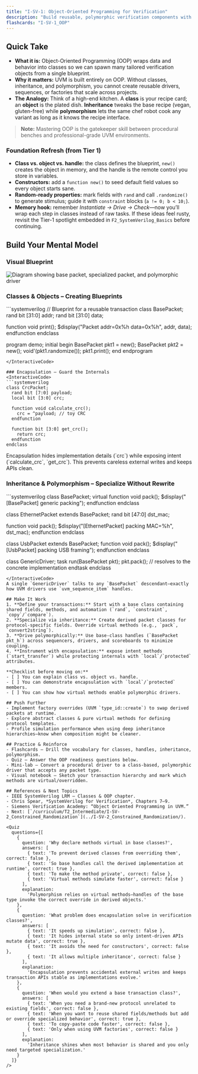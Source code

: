 ```yaml
---
title: "I-SV-1: Object-Oriented Programming for Verification"
description: "Build reusable, polymorphic verification components with SystemVerilog classes, inheritance, and virtual methods."
flashcards: "I-SV-1_OOP"
---
```



## Quick Take
- **What it is:** Object-Oriented Programming (OOP) wraps data and behavior into classes so we can spawn many tailored verification objects from a single blueprint.
- **Why it matters:** UVM is built entirely on OOP. Without classes, inheritance, and polymorphism, you cannot create reusable drivers, sequences, or factories that scale across projects.
- **The Analogy:** Think of a high-end kitchen. A **class** is your recipe card; an **object** is the plated dish. **Inheritance** tweaks the base recipe (vegan, gluten-free) while **polymorphism** lets the same chef robot cook any variant as long as it knows the recipe interface.

> **Note:** Mastering OOP is the gatekeeper skill between procedural benches and professional-grade UVM environments.

### Foundation Refresh (from Tier 1)
- **Class vs. object vs. handle:** the class defines the blueprint, `new()` creates the object in memory, and the handle is the remote control you store in variables.
- **Constructors:** add a `function new()` to seed default field values so every object starts sane.
- **Random-ready properties:** mark fields with `rand` and call `.randomize()` to generate stimulus; guide it with `constraint` blocks (`a != 0; b < 10;`).
- **Memory hook:** remember *Instantiate → Drive → Check*—now you’ll wrap each step in classes instead of raw tasks. If these ideas feel rusty, revisit the Tier-1 spotlight embedded in `F2_SystemVerilog_Basics` before continuing.

## Build Your Mental Model
### Visual Blueprint
<div className="my-8 glass-card glow-border px-6 py-8">
  <img src="/visuals/oop-blueprint.svg" alt="Diagram showing base packet, specialized packet, and polymorphic driver" className="w-full" />
</div>

### Classes & Objects – Creating Blueprints
<InteractiveCode>
```systemverilog
// Blueprint for a reusable transaction
class BasePacket;
  rand bit [31:0] addr;
  rand bit [31:0] data;

  function void print();
    $display("Packet addr=0x%h data=0x%h", addr, data);
  endfunction
endclass

program demo;
  initial begin
    BasePacket pkt1 = new();
    BasePacket pkt2 = new();
    void'(pkt1.randomize());
    pkt1.print();
  end
endprogram
```
</InteractiveCode>

### Encapsulation – Guard the Internals
<InteractiveCode>
```systemverilog
class CrcPacket;
  rand bit [7:0] payload;
  local bit [3:0] crc;

  function void calculate_crc();
    crc = ^payload; // toy CRC
  endfunction

  function bit [3:0] get_crc();
    return crc;
  endfunction
endclass
```
</InteractiveCode>
Encapsulation hides implementation details (`crc`) while exposing intent (`calculate_crc`, `get_crc`). This prevents careless external writes and keeps APIs clean.

### Inheritance & Polymorphism – Specialize Without Rewrite
<InteractiveCode>
```systemverilog
class BasePacket;
  virtual function void pack();
    $display("[BasePacket] generic packing");
  endfunction
endclass

class EthernetPacket extends BasePacket;
  rand bit [47:0] dst_mac;

  function void pack();
    $display("[EthernetPacket] packing MAC=%h", dst_mac);
  endfunction
endclass

class UsbPacket extends BasePacket;
  function void pack();
    $display("[UsbPacket] packing USB framing");
  endfunction
endclass

class GenericDriver;
  task run(BasePacket pkt);
    pkt.pack(); // resolves to the concrete implementation
  endtask
endclass
```
</InteractiveCode>
A single `GenericDriver` talks to any `BasePacket` descendant—exactly how UVM drivers use `uvm_sequence_item` handles.

## Make It Work
1. **Define your transactions:** Start with a base class containing shared fields, methods, and automation (`rand`, `constraint`, `copy`/`compare`).
2. **Specialize via inheritance:** Create derived packet classes for protocol-specific fields. Override virtual methods (e.g., `pack`, `convert2string`).
3. **Drive polymorphically:** Use base-class handles (`BasePacket pkt_h`) across sequencers, drivers, and scoreboards to minimize coupling.
4. **Instrument with encapsulation:** expose intent methods (`start_transfer`) while protecting internals with `local`/`protected` attributes.

**Checklist before moving on:**
- [ ] You can explain class vs. object vs. handle.
- [ ] You can demonstrate encapsulation with `local`/`protected` members.
- [ ] You can show how virtual methods enable polymorphic drivers.

## Push Further
- Implement factory overrides (UVM `type_id::create`) to swap derived packets at runtime.
- Explore abstract classes & pure virtual methods for defining protocol templates.
- Profile simulation performance when using deep inheritance hierarchies—know when composition might be cleaner.

## Practice & Reinforce
- Flashcards – Drill the vocabulary for classes, handles, inheritance, polymorphism.
- Quiz – Answer the OOP readiness questions below.
- Mini-lab – Convert a procedural driver to a class-based, polymorphic driver that accepts any packet type.
- Visual notebook – Sketch your transaction hierarchy and mark which methods are virtual/overridden.

## References & Next Topics
- IEEE SystemVerilog LRM – Classes & OOP chapter.
- Chris Spear, *SystemVerilog for Verification*, Chapters 7–9.
- Siemens Verification Academy: “Object Oriented Programming in UVM.”
- Next: [`/curriculum/T2_Intermediate/I-SV-2_Constrained_Randomization`](../I-SV-2_Constrained_Randomization/).

<Quiz
  questions={[
    {
      question: 'Why declare methods virtual in base classes?',
      answers: [
        { text: 'To prevent derived classes from overriding them', correct: false },
        { text: 'So base handles call the derived implementation at runtime', correct: true },
        { text: 'To make the method private', correct: false },
        { text: 'Virtual methods simulate faster', correct: false }
      ],
      explanation:
        'Polymorphism relies on virtual methods—handles of the base type invoke the correct override in derived objects.'
    },
    {
      question: 'What problem does encapsulation solve in verification classes?',
      answers: [
        { text: 'It speeds up simulation', correct: false },
        { text: 'It hides internal state so only intent-driven APIs mutate data', correct: true },
        { text: 'It avoids the need for constructors', correct: false },
        { text: 'It allows multiple inheritance', correct: false }
      ],
      explanation:
        'Encapsulation prevents accidental external writes and keeps transaction APIs stable as implementations evolve.'
    },
    {
      question: 'When would you extend a base transaction class?',
      answers: [
        { text: 'When you need a brand-new protocol unrelated to existing fields', correct: false },
        { text: 'When you want to reuse shared fields/methods but add or override specialized behavior', correct: true },
        { text: 'To copy-paste code faster', correct: false },
        { text: 'Only when using UVM factories', correct: false }
      ],
      explanation:
        'Inheritance shines when most behavior is shared and you only need targeted specialization.'
    }
  ]}
/>

